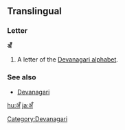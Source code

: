 ==Translingual==

===Letter===
'''अँ'''

# A letter of the [[Devanagari alphabet]].

===See also===
* [[w:Devanagari|Devanagari]]

[[Category:Devanagari]]

[[hu:अँ]]
[[ja:अँ]]